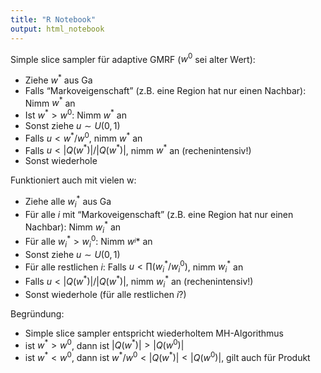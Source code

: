 ```yaml
---
title: "R Notebook"
output: html_notebook
---
```


Simple slice sampler für adaptive GMRF ($w^0$ sei alter Wert):

* Ziehe $w^*$ aus Ga
* Falls "Markoveigenschaft" (z.B. eine Region hat nur einen Nachbar): Nimm $w^*$ an
* Ist $w^*>w^0$: Nimm $w^*$ an
* Sonst ziehe $u \sim U(0,1)$
* Falls $u<w^*/w^0$, nimm $w^*$ an
* Falls $u<|Q(w^*)|/|Q(w^*)|$, nimm $w^*$ an (rechenintensiv!)
* Sonst wiederhole

Funktioniert auch mit vielen w:

* Ziehe alle $w_i^*$ aus Ga
* Für alle $i$ mit "Markoveigenschaft" (z.B. eine Region hat nur einen Nachbar): Nimm $w^*_i$ an
* Für alle $w_i^*>w^0_i$: Nimm $w^_i*$ an
* Sonst ziehe $u \sim U(0,1)$
* Für alle restlichen $i$: Falls $u<\prod (w_i^*/w^0_i)$, nimm $w_i^*$ an
* Falls $u<|Q(w^*)|/|Q(w^*)|$, nimm $w_i^*$ an (rechenintensiv!)
* Sonst wiederhole (für alle restlichen $i$?)

Begründung:

* Simple slice sampler entspricht wiederholtem MH-Algorithmus
* ist $w^*>w^0$, dann ist $|Q(w^*)|>|Q(w^0)|$
* ist $w^*<w^0$, dann ist $w^*/w^0 < |Q(w^*)|<|Q(w^0)|$, gilt auch für Produkt

